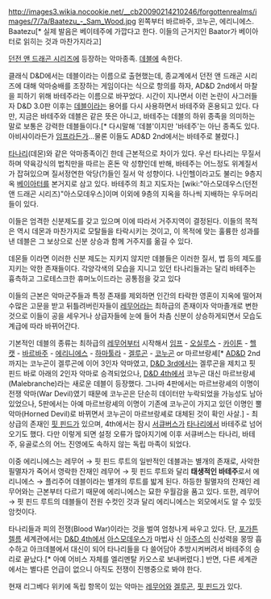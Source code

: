 http://images3.wikia.nocookie.net/__cb20090214210246/forgottenrealms/images/7/7a/Baatezu_-_Sam_Wood.jpg
왼쪽부터 바르바주, 코누곤, 에리니에스.
Baatezu[* 실제 발음은 베이테주에 가깝다고 한다. 이들의 근거지인 Baator가 베이아터로 읽히는 것과 마찬가지라고]

[[던전 앤 드래곤 시리즈]]에 등장하는 악마종족. [[데블]]에 속한다.

클래식 D&D에서는 데블이라는 이름으로 출현했는데, 종교계에서 던전 앤 드래곤 시리즈에 대해 악마숭배를 조장하는 게임이다는 식으로 항의를 하자, AD&D 2nd에서 마찰을 피하기 위해 바테주라는 이름으로 바꾸었다. 시간이 지나면서 이런 논란이 사그러들자 D&D 3.0판 이후는 [[데블]]이라는 용어를 다시 사용하면서 바테주와 혼용되고 있다. 다만, 지금은 바테주와 데블은 같은 뜻은 아니고, 바테주는 데블의 하위 종족을 의미하는 말로 보통은 강력한 데블들이다.[* 다시말해 '데블'이지만 '바테주'는 아닌 종족도 있다. 아비샤이라든가 [[임프]]라든가...물론 이들도 AD&D 2nd에서는 바테주로 불렸다.]

[[타나리]](데몬)와 같은 악마종족이긴 한데 근본적으로 차이가 있다. 우선 타나리는 무질서하며 약육강식의 법칙만을 따르는 혼돈 악 성향인데 반해, 바테주는 어느정도 위계질서가 잡혀있으며 질서정연한 악당(?)들인 질서 악 성향이다. 나인헬이라고도 불리는 9층지옥 [[베이아터]]를 본거지로 삼고 있다. 바테주의 최고 지도자는 [wiki:"아스모데우스(던전 앤 드래곤 시리즈)"아스모데우스]이며 이외에 9층의 지옥을 하나씩 지배하는 우두머리들이 있다.

이들은 엄격한 신분제도를 갖고 있으며 이에 따라서 거주지역이 결정된다. 이들의 목적은 역시 데몬과 마찬가지로 모탈들을 타락시키는 것이고, 이 목적에 맞는 훌륭한 성과를 낸 데블은 그 보상으로 신분 상승과 함께 거주지를 옮길 수 있다. 

데몬들 이라면 이러한 신분 제도는 지키지 않지만 데블들은 이러한 질서, 법 등의 제도를 지키는 악한 존재들이다. 각양각색의 모습을 지니고 있던 타나리들과는 달리 바테주는 흉측하고 그로테스크한 휴머노이드라는 공통점을 갖고 있다

이들의 근본은 악마군주들과 특정 존재를 제외하면 인간의 타락한 영혼이 지옥에 떨어져 수많은 고문을 받고 뒤틀려버린자들이 [[레무어]]라는 최하급의 존재이자 악마졸개로 변한것으로 이들이 공을 세우거나 상급자들에 눈에 들어 차츰 신분이 상승하게되면서 모습도 계급에 따라 바뀌어간다.

기본적인 데블의 종류는 최하급의 [[레무어]]부터 시작해서 [[임프]] - [[오실루스]] - [[카이톤]] - [[헬캣]] - [[바르바주]] - [[에리니에스]] - [[하마툴라]] - [[겔루곤]] - [[코누곤]] or 마르브랑셰[* [[AD&D]] 2nd까지는 코누곤이 겔루곤에 이어 3인자 악마였고, [[D&D 3rd]]에서는 겔루곤을 제치고 핏 핀드 바로 아래의 2인자 악마로 승격되었으나, [[D&D 4th]]에서 코누곤 대신 마르브랑셰(Malebranche)라는 새로운 데블이 등장했다. 그나마 4판에서는 마르브랑셰의 이명이 전쟁 악마(War Devil)였기 때문에 코누곤은 단순히 데이터만 누락되었을 가능성도 남아있었으나, 5판에서는 아예 마르브랑셰의 이명이 기존에 코누곤이 가지고 있던 이명인 뿔 악마(Horned Devil)로 바뀌면서 코누곤이 마르브랑셰로 대체된 것이 확인 사살.] - 최상급의 존재인 [[핏 핀드]]가 있으며, 4th에서는 잠시 [[서큐버스(던전 앤 드래곤 시리즈)|서큐버스]]가 [[타나리]]에서 바테주로 넘어오기도 했다. 다만 이렇게 되면 설정 오류가 많아지기에 이후 서큐버스는 타나리, 바테주, 유골로스의 어느 진영에도 속하지 않는 독립 마족이 되었다. 

이중 에리니에스는 레무어 → 핏 핀드 루트의 일반적인 데블과는 별개의 존재로, 사악한 필멸자가 죽어서 영락한 잔재인 레무어 → 핏 핀드 루트와 달리 '''태생적인 바테주'''로서 에리니에스 → 플리주어 데블이라는 별개의 루트를 밟게 된다. 하등한 필멸자의 잔재인 레무어와는 근본부터 다르기 때문에 에리니에스는 묘한 우월감을 품고 있다. 또한, 레무어 → 핏 핀드 루트의 데블들이 전원 수컷인 것과 달리 에리니에스는 외모에서도 알 수 있듯 암컷이다.

타나리들과 피의 전쟁(Blood War)이라는 것을 벌여 엄청나게 싸우고 있다. 단, [[포가튼 렐름]] 세계관에서는 [[D&D 4th]]에서 [[아스모데우스]]가 마법사 신 [[아주스]]의 신성력을 몽땅 흡수하고 아크데블에서 대신이 되어 타나리들을 다 쓸어담아 추방시켜버려서 바테주의 승리로 끝났다.[* 아예 어비스 자체를 엘리멘탈 카오스로 보내버렸다.] 반면, 다른 세계관에서는 별다른 언급이 없으니 아직도 전쟁이 진행중으로 봐야 한다.

현재 리그베다 위키에 독립 항목이 있는 악마는 [[레무어]]와 [[겔루곤]], [[핏 핀드]]가 있다.
